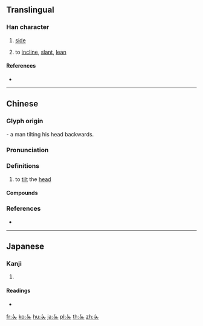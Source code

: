==Translingual==

===Han character===
{{Han char|rn=37|rad=大|as=00|sn=3|var=1|four=|canj=VK=⿱㇉大}}

# {{lb|mul|archaic}} [[side]]
# to [[incline]], [[slant]], [[lean]]

====References====
* {{Han ref|kx=0248.030|dkj=05832|dj=0500.010|hdz=10524.020|uh=5928|ud=22824}}

----

==Chinese==
{{zh-forms}}

===Glyph origin===
{{Han etym}}
{{liushu|p}} - a man tilting his head backwards.

===Pronunciation===
{{zh-pron
|m=zè
|c=zak1
|mc=y
|oc=y
|cat=
}}

===Definitions===
{{zh-hanzi}}

# {{zh-obsolete}} to [[tilt]] the [[head]]

====Compounds====
{{zh-der|宜侯夨簋}}

===References===
* {{R:twedu|C01927}}

----

==Japanese==

===Kanji===
{{ja-kanji|grade=|rs=大00}}

# {{defn|lang=ja|sort=大00}}

====Readings====
* {{ja-readings|on=[[しょく]] (shoku), [[しき]] (shiki), [[れつ]] (retsu), [[れち]] (rechi)|kun=[[かたむける]] (katamukeru)}}

[[fr:夨]]
[[ko:夨]]
[[hu:夨]]
[[ja:夨]]
[[pl:夨]]
[[th:夨]]
[[zh:夨]]
